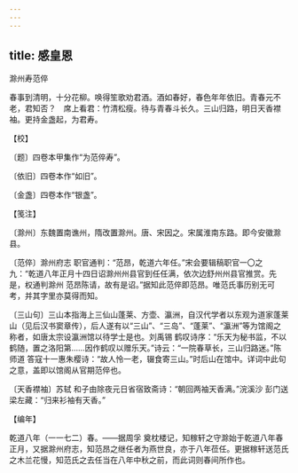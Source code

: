```yaml
---
---
---
```

title: 感皇恩
---



滁州寿范倅





春事到清明，十分花柳。唤得笙歌劝君酒。酒如春好，春色年年依旧。青春元不老，君知否？　席上看君：竹清松瘦。待与青春斗长久。三山归路，明日天香襟袖。更持金盏起，为君寿。





【校】


〔题〕四卷本甲集作“为范倅寿”。

〔依旧〕四卷本作“如旧”。

〔金盏〕四卷本作“银盏”。





【笺注】


〔滁州〕东魏置南谯州，隋改置滁州。唐、宋因之。宋属淮南东路。即今安徽滁县。

〔范倅〕滁州府志 职官通判：“范昂，乾道六年任。”宋会要辑稿职官一〇之九：“乾道八年正月十四日诏滁州州县官到任任满，依次边舒州州县官推赏。先是，权通判滁州 范昂陈请，故有是诏。”据知此范倅即范昂。唯范氏事历别无可考，并其字里亦莫得而知。

〔三山句〕三山本指海上三仙山蓬莱、方壶、瀛洲，自汉代学者以东观为道家蓬莱山（见后汉书窦章传），后人遂有以“三山”、“三岛”、“蓬莱”、“瀛洲”等为馆阁之称者，如唐太宗设瀛洲馆以待学士是也。刘禹锡 鹤叹诗序：“乐天为秘书监，不以鹤随，置之洛阳第……因作鹤叹以赠乐天。”诗云：“一院春草长，三山归路迷。”陈师道 答寇十一惠朱樱诗：“故人怜一老，辍食寄三山。”时后山在馆中。详词中此句之意，盖即以馆阁从官期范倅也。

〔天香襟袖〕苏轼 和子由除夜元日省宿致斋诗：“朝回两袖天香满。”浣溪沙 彭门送梁左藏：“归来衫袖有天香。”





【编年】


乾道八年（一一七二）春。——据周孚 奠枕楼记，知稼轩之守滁始于乾道八年春正月，又据滁州府志，知范昂之继任者为燕世良，亦于八年莅任。更据稼轩送范氏之木兰花慢，知范氏之去任当在八年中秋之前，而此词则春间所作也。